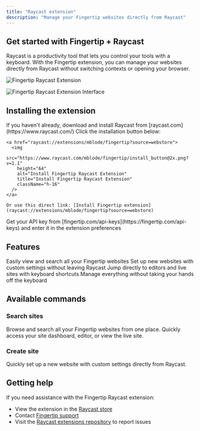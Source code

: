```yaml
---
title: "Raycast extension"
description: "Manage your Fingertip websites directly from Raycast"
---
```


## Get started with Fingertip + Raycast

Raycast is a productivity tool that lets you control your tools with a keyboard. With the Fingertip extension, you can manage your websites directly from Raycast without switching contexts or opening your browser.

![Fingertip Raycast Extension](https://files.raycast.com/148ogfw5bhcsu7xx3kg0tpehp6p6)

![Fingertip Raycast Extension Interface](https://files.raycast.com/gvo2rzezystxibtqgbr4px938bp4)

## Installing the extension

<Steps>
  <Step title="Install Raycast">
    If you haven't already, download and install Raycast from
    [raycast.com](https://www.raycast.com/)
  </Step>
  <Step title="Install the Fingertip extension">
    Click the installation button below:

    <a href="raycast://extensions/mblode/fingertip?source=webstore">
      <img
        src="https://www.raycast.com/mblode/fingertip/install_button@2x.png?v=1.1"
        height="64"
        alt="Install Fingertip Raycast Extension"
        title="Install Fingertip Raycast Extension"
        className="h-16"
      />
    </a>

    Or use this direct link: [Install Fingertip extension](raycast://extensions/mblode/fingertip?source=webstore)

  </Step>
  <Step title="Configure your API key">
    Get your API key from
    [fingertip.com/api-keys](https://fingertip.com/api-keys) and enter it
    in the extension preferences
  </Step>
</Steps>

## Features

<CardGroup cols={2}>
  <Card title="Browse websites" icon="globe">
    Easily view and search all your Fingertip websites
  </Card>
  <Card title="Create new sites" icon="plus">
    Set up new websites with custom settings without leaving Raycast
  </Card>
  <Card title="Quick navigation" icon="arrow-pointer">
    Jump directly to editors and live sites with keyboard shortcuts
  </Card>
  <Card title="Streamlined workflow" icon="keyboard">
    Manage everything without taking your hands off the keyboard
  </Card>
</CardGroup>

## Available commands

### Search sites

Browse and search all your Fingertip websites from one place. Quickly access your site dashboard, editor, or view the live site.

### Create site

Quickly set up a new website with custom settings directly from Raycast.

## Getting help

If you need assistance with the Fingertip Raycast extension:

- View the extension in the [Raycast store](https://www.raycast.com/mblode/fingertip)
- Contact [Fingertip support](mailto:hello@fingertip.com)
- Visit the [Raycast extensions repository](https://github.com/raycast/extensions) to report issues
